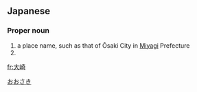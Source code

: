 ==Japanese==
{{ja-kanjitab|おお|さき|yomi=k}}

===Proper noun===
{{ja-pos|おおさき|proper}}

# a place name, such as that of Ōsaki City in [[Miyagi]] Prefecture
# {{surname|lang=ja|sort=おおさき}}

[[Category:ja:Cities|おおさき]]

[[fr:大崎]]